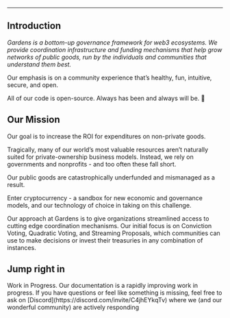 
---

## Introduction

_Gardens is a bottom-up governance framework for web3 ecosystems. We provide coordination infrastructure and funding mechanisms that help grow networks of public goods, run by the individuals and communities that understand them best._

Our emphasis is on a community experience that’s healthy, fun, intuitive, secure, and open.

All of our code is open-source. Always has been and always will be. 🌱

## Our Mission

Our goal is to increase the ROI for expenditures on non-private goods.

Tragically, many of our world’s most valuable resources aren’t naturally suited for private-ownership business models. Instead, we rely on governments and nonprofits - and too often these fall short.

Our public goods are catastrophically underfunded and mismanaged as a result.

Enter cryptocurrency - a sandbox for new economic and governance models, and our technology of choice in taking on this challenge.

Our approach at Gardens is to give organizations streamlined access to cutting edge coordination mechanisms. Our initial focus is on Conviction Voting, Quadratic Voting, and Streaming Proposals, which communities can use to make decisions or invest their treasuries in any combination of instances.

## Jump right in

<Cards>
  <Cards.Card title="Ecosystems" href="/coordination-hierarchy/editor" />
  <Cards.Card title="Communities" href="/coordination-hierarchy/markdown" />
  <Cards.Card title="Pools" href="/coordination-hierarchy/images-and-media" />
</Cards>

<Callout>
  Work in Progress. Our documentation is a rapidly improving work in progress.
  If you have questions or feel like something is missing, feel free to ask on
  [Discord](https://discord.com/invite/C4jhEYkqTv) where we (and our wonderful
  community) are actively responding
</Callout>
